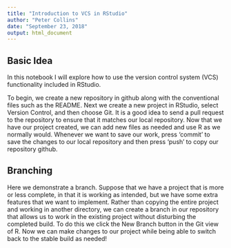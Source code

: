 ```yaml
---
title: "Introduction to VCS in RStudio"
author: "Peter Collins"
date: "September 23, 2018"
output: html_document
---
```


## Basic Idea

In this notebook I will explore how to use the version control system (VCS) functionality included in RStudio.

To begin, we create a new repository in github along with the conventional files such as the README. Next we create a new project in RStudio, select Version Control, and then choose Git. It is a good idea to send a pull request to the repository to ensure that it matches our local repository. Now that we have our project created, we can add new files as needed and use R as we normally would. Whenever we want to save our work, press 'commit' to save the changes to our local repository and then press 'push' to copy our repository github. 

## Branching

Here we demonstrate a branch. Suppose that we have a project that is more or less complete, in that it is working as intended, but we have some extra features that we want to implement. Rather than copying the entire project and working in another directory, we can create a branch in our repository that allows us to work in the existing project without disturbing the completed build. To do this we click the New Branch button in the Git view of R. Now we can make changes to our project while being able to switch back to the stable build as needed!
